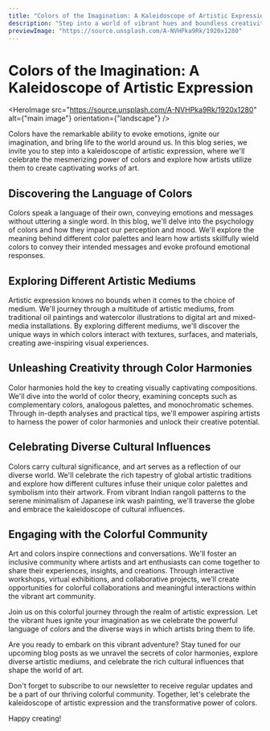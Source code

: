 ```yaml
---
title: "Colors of the Imagination: A Kaleidoscope of Artistic Expression"
description: "Step into a world of vibrant hues and boundless creativity. Join us as we embark on a colorful journey through the realm of artistic expression and explore the power of colors to evoke emotions and ignite the imagination."
previewImage: "https://source.unsplash.com/A-NVHPka9Rk/1920x1280"
---
```


# Colors of the Imagination: A Kaleidoscope of Artistic Expression

<HeroImage
  src="https://source.unsplash.com/A-NVHPka9Rk/1920x1280"
  alt={"main image"}
  orientation={"landscape"}
/>

Colors have the remarkable ability to evoke emotions, ignite our imagination, and bring life to the world around us. In this blog series, we invite you to step into a kaleidoscope of artistic expression, where we'll celebrate the mesmerizing power of colors and explore how artists utilize them to create captivating works of art.

## Discovering the Language of Colors

Colors speak a language of their own, conveying emotions and messages without uttering a single word. In this blog, we'll delve into the psychology of colors and how they impact our perception and mood. We'll explore the meaning behind different color palettes and learn how artists skillfully wield colors to convey their intended messages and evoke profound emotional responses.

## Exploring Different Artistic Mediums

Artistic expression knows no bounds when it comes to the choice of medium. We'll journey through a multitude of artistic mediums, from traditional oil paintings and watercolor illustrations to digital art and mixed-media installations. By exploring different mediums, we'll discover the unique ways in which colors interact with textures, surfaces, and materials, creating awe-inspiring visual experiences.

## Unleashing Creativity through Color Harmonies

Color harmonies hold the key to creating visually captivating compositions. We'll dive into the world of color theory, examining concepts such as complementary colors, analogous palettes, and monochromatic schemes. Through in-depth analyses and practical tips, we'll empower aspiring artists to harness the power of color harmonies and unlock their creative potential.

## Celebrating Diverse Cultural Influences

Colors carry cultural significance, and art serves as a reflection of our diverse world. We'll celebrate the rich tapestry of global artistic traditions and explore how different cultures infuse their unique color palettes and symbolism into their artwork. From vibrant Indian rangoli patterns to the serene minimalism of Japanese ink wash painting, we'll traverse the globe and embrace the kaleidoscope of cultural influences.

## Engaging with the Colorful Community

Art and colors inspire connections and conversations. We'll foster an inclusive community where artists and art enthusiasts can come together to share their experiences, insights, and creations. Through interactive workshops, virtual exhibitions, and collaborative projects, we'll create opportunities for colorful collaborations and meaningful interactions within the vibrant art community.

Join us on this colorful journey through the realm of artistic expression. Let the vibrant hues ignite your imagination as we celebrate the powerful language of colors and the diverse ways in which artists bring them to life.

Are you ready to embark on this vibrant adventure? Stay tuned for our upcoming blog posts as we unravel the secrets of color harmonies, explore diverse artistic mediums, and celebrate the rich cultural influences that shape the world of art.

Don't forget to subscribe to our newsletter to receive regular updates and be a part of our thriving colorful community. Together, let's celebrate the kaleidoscope of artistic expression and the transformative power of colors.

Happy creating!

